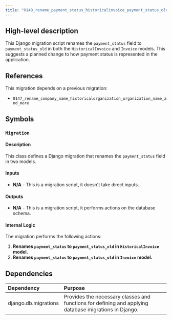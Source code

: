 ```yaml
---
title: "0148_rename_payment_status_historicalinvoice_payment_status_old_and_more.py"
---
```


## High-level description
This Django migration script renames the `payment_status` field to `payment_status_old` in both the `HistoricalInvoice` and `Invoice` models. This suggests a planned change to how payment status is represented in the application.

## References
This migration depends on a previous migration:
- `0147_rename_company_name_historicalorganization_organization_name_and_more`

## Symbols
### `Migration`
#### Description
This class defines a Django migration that renames the `payment_status` field in two models.

#### Inputs
* **N/A** - This is a migration script, it doesn't take direct inputs.

#### Outputs
* **N/A** - This is a migration script, it performs actions on the database schema.

#### Internal Logic
The migration performs the following actions:
1. **Renames `payment_status` to `payment_status_old` in `HistoricalInvoice` model.**
2. **Renames `payment_status` to `payment_status_old` in `Invoice` model.**

## Dependencies
| Dependency | Purpose |
|:-----------|:--------|
| django.db.migrations | Provides the necessary classes and functions for defining and applying database migrations in Django. |
